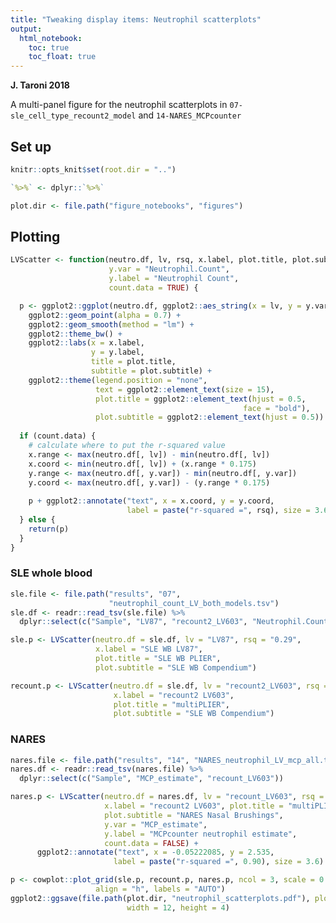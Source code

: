 ```yaml
---
title: "Tweaking display items: Neutrophil scatterplots"
output:   
  html_notebook: 
    toc: true
    toc_float: true
---
```


**J. Taroni 2018**

A multi-panel figure for the neutrophil scatterplots in 
`07-sle_cell_type_recount2_model` and `14-NARES_MCPcounter`

## Set up 

```r
knitr::opts_knit$set(root.dir = "..")
```

```r
`%>%` <- dplyr::`%>%`
```

```r
plot.dir <- file.path("figure_notebooks", "figures")
```

## Plotting

```r
LVScatter <- function(neutro.df, lv, rsq, x.label, plot.title, plot.subtitle, 
                      y.var = "Neutrophil.Count", 
                      y.label = "Neutrophil Count",
                      count.data = TRUE) {

  p <- ggplot2::ggplot(neutro.df, ggplot2::aes_string(x = lv, y = y.var)) +
    ggplot2::geom_point(alpha = 0.7) +
    ggplot2::geom_smooth(method = "lm") +
    ggplot2::theme_bw() +
    ggplot2::labs(x = x.label,
                  y = y.label,
                  title = plot.title,
                  subtitle = plot.subtitle) +
    ggplot2::theme(legend.position = "none", 
                   text = ggplot2::element_text(size = 15),
                   plot.title = ggplot2::element_text(hjust = 0.5, 
                                                    face = "bold"),
                   plot.subtitle = ggplot2::element_text(hjust = 0.5))
  
  if (count.data) {
    # calculate where to put the r-squared value
    x.range <- max(neutro.df[, lv]) - min(neutro.df[, lv])
    x.coord <- min(neutro.df[, lv]) + (x.range * 0.175)
    y.range <- max(neutro.df[, y.var]) - min(neutro.df[, y.var])
    y.coord <- max(neutro.df[, y.var]) - (y.range * 0.175)
    
    p + ggplot2::annotate("text", x = x.coord, y = y.coord, 
                          label = paste("r-squared =", rsq), size = 3.6)
  } else {
    return(p)
  }
}
```


### SLE whole blood

```r
sle.file <- file.path("results", "07", 
                      "neutrophil_count_LV_both_models.tsv")
sle.df <- readr::read_tsv(sle.file) %>%
  dplyr::select(c("Sample", "LV87", "recount2_LV603", "Neutrophil.Count"))
```

```r
sle.p <- LVScatter(neutro.df = sle.df, lv = "LV87", rsq = "0.29", 
                   x.label = "SLE WB LV87",
                   plot.title = "SLE WB PLIER", 
                   plot.subtitle = "SLE WB Compendium")
```

```r
recount.p <- LVScatter(neutro.df = sle.df, lv = "recount2_LV603", rsq = "0.36", 
                       x.label = "recount2 LV603",
                       plot.title = "multiPLIER", 
                       plot.subtitle = "SLE WB Compendium")
```

### NARES

```r
nares.file <- file.path("results", "14", "NARES_neutrophil_LV_mcp_all.tsv")
nares.df <- readr::read_tsv(nares.file) %>%
  dplyr::select(c("Sample", "MCP_estimate", "recount_LV603"))
```

```r
nares.p <- LVScatter(neutro.df = nares.df, lv = "recount_LV603", rsq = 0.90, 
                     x.label = "recount2 LV603", plot.title = "multiPLIER",
                     plot.subtitle = "NARES Nasal Brushings", 
                     y.var = "MCP_estimate", 
                     y.label = "MCPcounter neutrophil estimate",
                     count.data = FALSE) +
      ggplot2::annotate("text", x = -0.05222085, y = 2.535, 
                       label = paste("r-squared =", 0.90), size = 3.6)
```

```r
p <- cowplot::plot_grid(sle.p, recount.p, nares.p, ncol = 3, scale = 0.95,
                   align = "h", labels = "AUTO")
ggplot2::ggsave(file.path(plot.dir, "neutrophil_scatterplots.pdf"), plot = p,
                          width = 12, height = 4)
```


